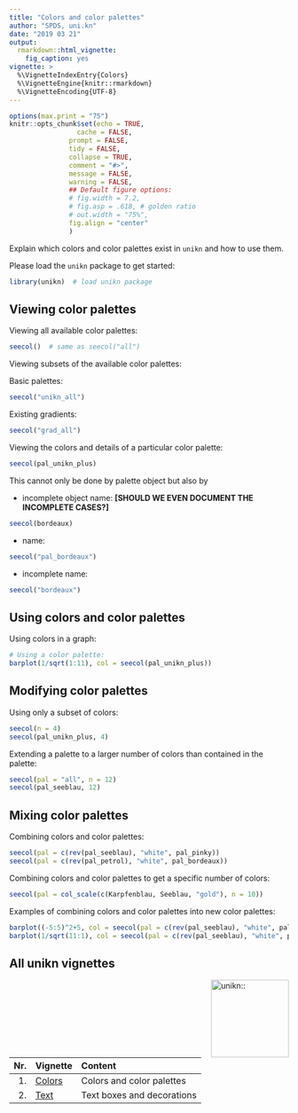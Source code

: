 ```yaml
---
title: "Colors and color palettes"
author: "SPDS, uni.kn"
date: "2019 03 21"
output: 
  rmarkdown::html_vignette: 
    fig_caption: yes
vignette: > 
  %\VignetteIndexEntry{Colors}
  %\VignetteEngine{knitr::rmarkdown}
  %\VignetteEncoding{UTF-8}
---
```


```r
options(max.print = "75")
knitr::opts_chunk$set(echo = TRUE,
	             cache = FALSE,
               prompt = FALSE,
               tidy = FALSE,
               collapse = TRUE, 
               comment = "#>",
               message = FALSE,
               warning = FALSE,
               ## Default figure options:
               # fig.width = 7.2, 
               # fig.asp = .618, # golden ratio
               # out.width = "75%",
               fig.align = "center"
               )
```

Explain which colors and color palettes exist in `unikn` and how to use them.

Please load the `unikn` package to get started: 

```r
library(unikn)  # load unikn package
```

## Viewing color palettes

Viewing all available color palettes:

```r
seecol()  # same as seecol("all")
```


Viewing subsets of the available color palettes: 

Basic palettes:

```r
seecol("unikn_all")
```

Existing gradients:

```r
seecol("grad_all")
```



Viewing the colors and details of a particular color palette:

```r
seecol(pal_unikn_plus)
```

This cannot only be done by palette object but also by 


* incomplete object name:  __[SHOULD WE EVEN DOCUMENT THE INCOMPLETE CASES?]__

```r
seecol(bordeaux)
```


* name: 

```r
seecol("pal_bordeaux")
```

* incomplete name: 

```r
seecol("bordeaux")
```

## Using colors and color palettes

Using colors in a graph:

```r
# Using a color palette:
barplot(1/sqrt(1:11), col = seecol(pal_unikn_plus))
```

## Modifying color palettes

Using only a subset of colors:

```r
seecol(n = 4)
seecol(pal_unikn_plus, 4)
```

Extending a palette to a larger number of colors than contained in the palette:

```r
seecol(pal = "all", n = 12)
seecol(pal_seeblau, 12)
```

## Mixing color palettes

Combining colors and color palettes: 

```r
seecol(pal = c(rev(pal_seeblau), "white", pal_pinky))
seecol(pal = c(rev(pal_petrol), "white", pal_bordeaux))
```

Combining colors and color palettes to get a specific number of colors: 

```r
seecol(pal = col_scale(c(Karpfenblau, Seeblau, "gold"), n = 10))
```

Examples of combining colors and color palettes into new color palettes:

```r
barplot((-5:5)^2+5, col = seecol(pal = c(rev(pal_seeblau), "white", pal_pinky)))
barplot(1/sqrt(11:1), col = seecol(pal = c(rev(pal_seeblau), "white", pal_seegruen)))
```

## All unikn vignettes

<!-- unikn pkg logo and link: -->
<a href = "https://github.com/hneth/unikn/">
<img src = "../inst/pix/unikn.png" alt = "unikn::" align = "right" width = "140px" style = "width: 140px; float: right; border:0;"/>
</a>

<!-- Index of vignettes: -->

| Nr.  | Vignette | Content    |        
| ---: |:---------|:-----------|
| 1. | [Colors](colors.html) | Colors and color palettes | 
| 2. | [Text](text.html)     | Text boxes and decorations | 

<!-- eof. -->
